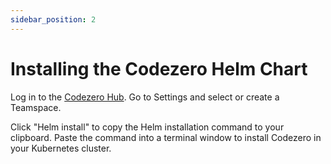 ```yaml
---
sidebar_position: 2
---
```


# Installing the Codezero Helm Chart

Log in to the [Codezero Hub](https://hub.codezero.io).
Go to Settings and select or create a Teamspace.

Click "Helm install" to copy the Helm installation command to your clipboard.
Paste the command into a terminal window to install Codezero in your Kubernetes cluster.
